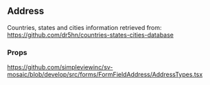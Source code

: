 
<Meta title='FormFields/FormFieldAddress/Readme' />

## Address
Countries, states and cities information retrieved from: https://github.com/dr5hn/countries-states-cities-database

### Props
https://github.com/simpleviewinc/sv-mosaic/blob/develop/src/forms/FormFieldAddress/AddressTypes.tsx
